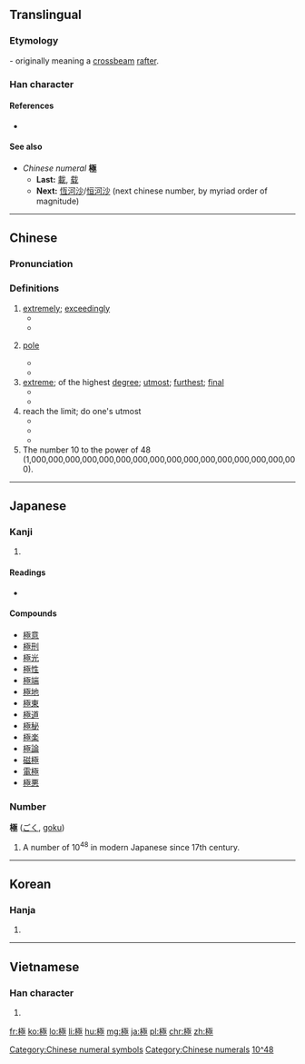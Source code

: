 {{also|极}}
==Translingual==

===Etymology===
{{Han compound|木|亟|c1=s|t1=tree, wood|c2=p|ls=psc}} - originally meaning a [[crossbeam]] [[rafter]].

===Han character===
{{Han char|rn=75|rad=木|as=09|sn=13|four=41914|canj=DMEM,DNEM|ids=⿰木亟}}

====References====
* {{Han ref|kx=0542.020|dkj=15181|dj=0929.070|hdz=21240.100|uh=6975|ud=26997|bh=B7A5|bd=47013}}

====See also====
* ''Chinese numeral'' '''極'''
** '''Last:''' [[載]], [[载]]
** '''Next:''' [[恆河沙]]/[[恒河沙]] (next chinese number, by myriad order of magnitude)

[[Category:Chinese numeral symbols]]
[[Category:Chinese numerals]]

----

==Chinese==
{{zh-forms|s=极}}

===Pronunciation===
{{zh-pron
|m=jí
|c=gik6
|h=pfs=khi̍t
|md=
|mn=ke̍k
|w=
|mc=y
|oc=y
|cat=n,adv,a,num
}}

===Definitions===
{{zh-hanzi}}

# [[extremely]]; [[exceedingly]]
#* {{zh-l|極了|extremely}}
#* {{zh-usex|它 被 切 得 '''極''' 薄。|It was cut wafer-thin.}}
# {{context|geography|physics|lang=zh}} [[pole]]
#* {{zh-l|北極|north pole}}
#* {{zh-l|陰極|negative pole, cathode}}
# [[extreme]]; of the highest [[degree]]; [[utmost]]; [[furthest]]; [[final]]
#* {{zh-l|極品|item of the highest quality}}
#* {{zh-l|極限|limit, the utmost limits}}
# reach the limit; do one's utmost
#* {{zh-l|登峰造極|to reach great heights }}
#* {{zh-l|物極必反|a thing turns into its opposite if pushed too far}}
#* {{zh-l|位極人臣|to have reached the highest official positions}}
# The number 10 to the power of 48 (1,000,000,000,000,000,000,000,000,000,000,000,000,000,000,000,000).

----

==Japanese==

===Kanji===
{{ja-kanji|grade=4|rs=木09}}

# {{defn|lang=ja|sort=木09}}

====Readings====
* {{ja-readings|goon=[[ごく]] (goku)|kanon=[[きょく]] (kyoku)|on=[[ごき]] (goki)|kun=[[きわめる]] (kiwameru), [[むね]] (mune), [[きわまる]] (kiwamaru)}}

====Compounds====
* [[極意]]
* [[極刑]]
* [[極光]]
* [[極性]]
* [[極端]]
* [[極地]]
* [[極東]]
* [[極道]]
* [[極秘]]
* [[極楽]]
* [[極論]]
* [[磁極]]
* [[電極]]
* [[極悪]]

===Number===
'''極''' ([[ごく]], [[goku]])

# A number of 10<sup>48</sup> in modern Japanese since 17th century.

[[Category:Japanese numeral symbols|10^48]]

----

==Korean==

===Hanja===
{{ko-hanja|hangeul=극|eumhun=|rv=geuk|mr=kŭk|y=kuk}}

# {{defn|lang=ko|sort=木09}}

----

==Vietnamese==

===Han character===
{{vi-hantu|[[cực]], [[cọc]]|rs=木09}}

# {{defn|lang=vi|sort=木09}}

[[fr:極]]
[[ko:極]]
[[lo:極]]
[[li:極]]
[[hu:極]]
[[mg:極]]
[[ja:極]]
[[pl:極]]
[[chr:極]]
[[zh:極]]